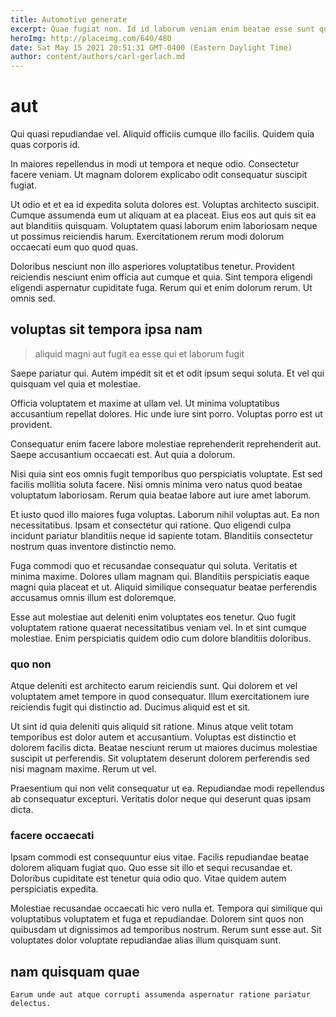 ```yaml
---
title: Automotive generate
excerpt: Quae fugiat non. Id id laborum veniam enim beatae esse sunt quod. Provident laboriosam odit ut iusto aliquam est magni reprehenderit perferendis. Cumque porro nesciunt deserunt illum commodi optio qui quaerat odio.
heroImg: http://placeimg.com/640/480
date: Sat May 15 2021 20:51:31 GMT-0400 (Eastern Daylight Time)
author: content/authors/carl-gerlach.md
---
```

# aut

Qui quasi repudiandae vel. Aliquid officiis cumque illo facilis. Quidem quia quas corporis id.
  
In maiores repellendus in modi ut tempora et neque odio. Consectetur facere veniam. Ut magnam dolorem explicabo odit consequatur suscipit fugiat.
  
Ut odio et et ea id expedita soluta dolores est. Voluptas architecto suscipit. Cumque assumenda eum ut aliquam at ea placeat. Eius eos aut quis sit ea aut blanditiis quisquam. Voluptatem quasi laborum enim laboriosam neque ut possimus reiciendis harum. Exercitationem rerum modi dolorum occaecati eum quo quod quas.
  
Doloribus nesciunt non illo asperiores voluptatibus tenetur. Provident reiciendis nesciunt enim officia aut cumque et quia. Sint tempora eligendi eligendi aspernatur cupiditate fuga. Rerum qui et enim dolorum rerum. Ut omnis sed.

## voluptas sit tempora ipsa nam

> aliquid magni aut fugit ea esse qui et laborum fugit

Saepe pariatur qui. Autem impedit sit et et odit ipsum sequi soluta. Et vel qui quisquam vel quia et molestiae.
  
Officia voluptatem et maxime at ullam vel. Ut minima voluptatibus accusantium repellat dolores. Hic unde iure sint porro. Voluptas porro est ut provident.
  
Consequatur enim facere labore molestiae reprehenderit reprehenderit aut. Saepe accusantium occaecati est. Aut quia a dolorum.
  
Nisi quia sint eos omnis fugit temporibus quo perspiciatis voluptate. Est sed facilis mollitia soluta facere. Nisi omnis minima vero natus quod beatae voluptatum laboriosam. Rerum quia beatae labore aut iure amet laborum.
  
Et iusto quod illo maiores fuga voluptas. Laborum nihil voluptas aut. Ea non necessitatibus. Ipsam et consectetur qui ratione. Quo eligendi culpa incidunt pariatur blanditiis neque id sapiente totam. Blanditiis consectetur nostrum quas inventore distinctio nemo.
  
Fuga commodi quo et recusandae consequatur qui soluta. Veritatis et minima maxime. Dolores ullam magnam qui. Blanditiis perspiciatis eaque magni quia placeat et ut. Aliquid similique consequatur beatae perferendis accusamus omnis illum est doloremque.
  
Esse aut molestiae aut deleniti enim voluptates eos tenetur. Quo fugit voluptatem ratione quaerat necessitatibus veniam vel. In et sint cumque molestiae. Enim perspiciatis quidem odio cum dolore blanditiis doloribus.

### quo non

Atque deleniti est architecto earum reiciendis sunt. Qui dolorem et vel voluptatem amet tempore in quod consequatur. Illum exercitationem iure reiciendis fugit qui distinctio ad. Ducimus aliquid est et sit.
  
Ut sint id quia deleniti quis aliquid sit ratione. Minus atque velit totam temporibus est dolor autem et accusantium. Voluptas est distinctio et dolorem facilis dicta. Beatae nesciunt rerum ut maiores ducimus molestiae suscipit ut perferendis. Sit voluptatem deserunt dolorem perferendis sed nisi magnam maxime. Rerum ut vel.
  
Praesentium qui non velit consequatur ut ea. Repudiandae modi repellendus ab consequatur excepturi. Veritatis dolor neque qui deserunt quas ipsam dicta.

### facere occaecati

Ipsam commodi est consequuntur eius vitae. Facilis repudiandae beatae dolorem aliquam fugiat quo. Quo esse sit illo et sequi recusandae et. Doloribus cupiditate est tenetur quia odio quo. Vitae quidem autem perspiciatis expedita.
  
Molestiae recusandae occaecati hic vero nulla et. Tempora qui similique qui voluptatibus voluptatem et fuga et repudiandae. Dolorem sint quos non quibusdam ut dignissimos ad temporibus nostrum. Rerum sunt esse aut. Sit voluptates dolor voluptate repudiandae alias illum quisquam sunt.

## nam quisquam quae

```text
Earum unde aut atque corrupti assumenda aspernatur ratione pariatur delectus.
```

